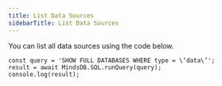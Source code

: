 ```yaml
---
title: List Data Sources
sidebarTitle: List Data Sources
---
```


You can list all data sources using the code below.

```
const query = 'SHOW FULL DATABASES WHERE type = \‘data\’';
result = await MindsDB.SQL.runQuery(query);
console.log(result);
```
